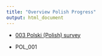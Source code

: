 ```yaml
---
title: "Overview Polish Progress"
output: html_document
---
```


- [003 Polski (Polish) survey](http://unf.co1.qualtrics.com/jfe/form/SV_eRsPzaFSS4fLKeN?Q_Language=PL)

- POL_001